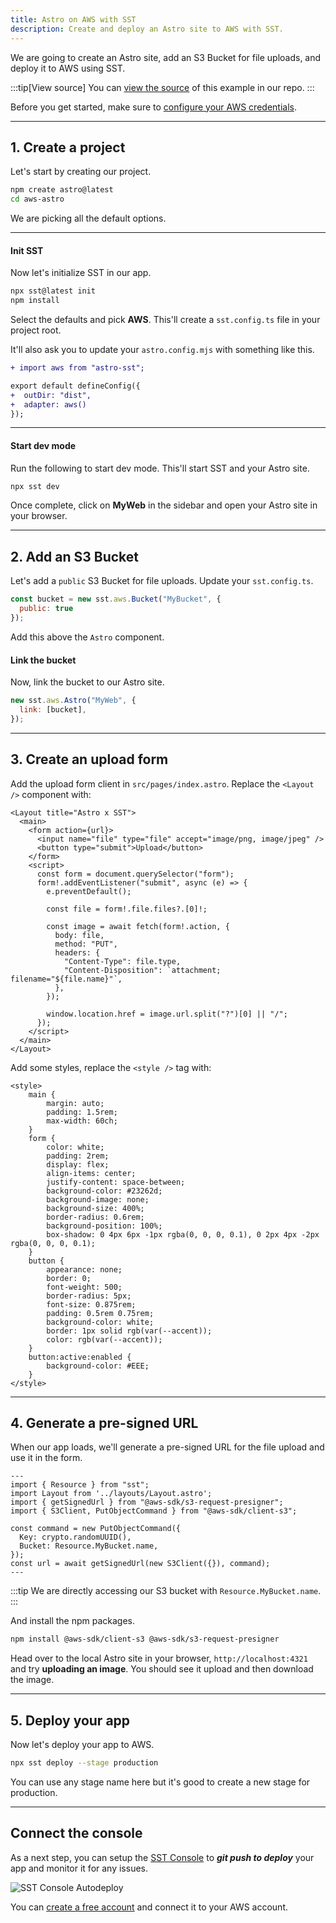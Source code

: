 ```yaml
---
title: Astro on AWS with SST
description: Create and deploy an Astro site to AWS with SST.
---
```


We are going to create an Astro site, add an S3 Bucket for file uploads, and deploy it to AWS using SST.

:::tip[View source]
You can [view the source](https://github.com/sst/ion/tree/dev/examples/aws-astro) of this example in our repo.
:::

Before you get started, make sure to [configure your AWS credentials](/docs/iam-credentials#credentials).

---

## 1. Create a project

Let's start by creating our project.

```bash
npm create astro@latest
cd aws-astro
```

We are picking all the default options.

---

#### Init SST

Now let's initialize SST in our app.

```bash
npx sst@latest init
npm install
```

Select the defaults and pick **AWS**. This'll create a `sst.config.ts` file in your project root.

It'll also ask you to update your `astro.config.mjs` with something like this.

```diff lang="js" title="astro.config.mjs"
+ import aws from "astro-sst";

export default defineConfig({
+  outDir: "dist",
+  adapter: aws()
});
```

---

#### Start dev mode

Run the following to start dev mode. This'll start SST and your Astro site.

```bash
npx sst dev
```

Once complete, click on **MyWeb** in the sidebar and open your Astro site in your browser.

---

## 2. Add an S3 Bucket

Let's add a `public` S3 Bucket for file uploads. Update your `sst.config.ts`.

```js title="sst.config.ts"
const bucket = new sst.aws.Bucket("MyBucket", {
  public: true
});
```

Add this above the `Astro` component.

#### Link the bucket

Now, link the bucket to our Astro site.

```js title="sst.config.ts" {2}
new sst.aws.Astro("MyWeb", {
  link: [bucket],
});
```

---

## 3. Create an upload form

Add the upload form client in `src/pages/index.astro`. Replace the `<Layout />` component with:

```astro title="src/pages/index.astro"
<Layout title="Astro x SST">
  <main>
    <form action={url}>
      <input name="file" type="file" accept="image/png, image/jpeg" />
      <button type="submit">Upload</button>
    </form>
    <script>
      const form = document.querySelector("form");
      form!.addEventListener("submit", async (e) => {
        e.preventDefault();

        const file = form!.file.files?.[0]!;

        const image = await fetch(form!.action, {
          body: file,
          method: "PUT",
          headers: {
            "Content-Type": file.type,
            "Content-Disposition": `attachment; filename="${file.name}"`,
          },
        });

        window.location.href = image.url.split("?")[0] || "/";
      });
    </script>
  </main>
</Layout>
```

Add some styles, replace the `<style />` tag with:

```astro title="src/pages/index.astro"
<style>
	main {
		margin: auto;
		padding: 1.5rem;
		max-width: 60ch;
	}
	form {
		color: white;
		padding: 2rem;
		display: flex;
		align-items: center;
		justify-content: space-between;
		background-color: #23262d;
		background-image: none;
		background-size: 400%;
		border-radius: 0.6rem;
		background-position: 100%;
		box-shadow: 0 4px 6px -1px rgba(0, 0, 0, 0.1), 0 2px 4px -2px rgba(0, 0, 0, 0.1);
	}
	button {
		appearance: none;
		border: 0;
		font-weight: 500;
		border-radius: 5px;
		font-size: 0.875rem;
		padding: 0.5rem 0.75rem;
		background-color: white;
		border: 1px solid rgb(var(--accent));
		color: rgb(var(--accent));
	}
	button:active:enabled {
		background-color: #EEE;
	}
</style>
```

---

## 4. Generate a pre-signed URL

When our app loads, we'll generate a pre-signed URL for the file upload and use it in the form.

```astro title="src/pages/index.astro" {9}
---
import { Resource } from "sst";
import Layout from '../layouts/Layout.astro';
import { getSignedUrl } from "@aws-sdk/s3-request-presigner";
import { S3Client, PutObjectCommand } from "@aws-sdk/client-s3";

const command = new PutObjectCommand({
  Key: crypto.randomUUID(),
  Bucket: Resource.MyBucket.name,
});
const url = await getSignedUrl(new S3Client({}), command);
---
```

:::tip
We are directly accessing our S3 bucket with `Resource.MyBucket.name`.
:::

And install the npm packages.

```bash
npm install @aws-sdk/client-s3 @aws-sdk/s3-request-presigner
```

Head over to the local Astro site in your browser, `http://localhost:4321` and try **uploading an image**. You should see it upload and then download the image.

---

## 5. Deploy your app

Now let's deploy your app to AWS.

```bash
npx sst deploy --stage production
```

You can use any stage name here but it's good to create a new stage for production.

---

## Connect the console

As a next step, you can setup the [SST Console](/docs/console/) to _**git push to deploy**_ your app and monitor it for any issues. 

![SST Console Autodeploy](../../../../../assets/docs/start/sst-console-autodeploy.png)

You can [create a free account](https://console.sst.dev) and connect it to your AWS account.

